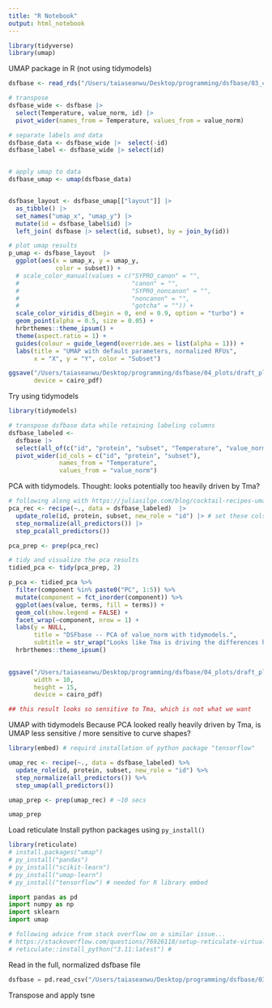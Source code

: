 ```yaml
---
title: "R Notebook"
output: html_notebook
---
```


```r
library(tidyverse)
library(umap)
```

UMAP package in R (not using tidymodels)
```r
dsfbase <- read_rds("/Users/taiaseanwu/Desktop/programming/dsfbase/03_combined_data/dsfbase.rds")

# transpose 
dsfbase_wide <- dsfbase |> 
  select(Temperature, value_norm, id) |> 
  pivot_wider(names_from = Temperature, values_from = value_norm)

# separate labels and data
dsfbase_data <- dsfbase_wide |>  select(-id)
dsfbase_label <- dsfbase_wide |> select(id)


# apply umap to data
dsfbase_umap <- umap(dsfbase_data)


dsfbase_layout <- dsfbase_umap[["layout"]] |> 
  as_tibble() |> 
  set_names("umap_x", "umap_y") |> 
  mutate(id = dsfbase_label$id) |> 
  left_join( dsfbase |> select(id, subset), by = join_by(id))
```


```r
# plot umap results
p_umap <- dsfbase_layout  |> 
  ggplot(aes(x = umap_x, y = umap_y,
             color = subset)) +
  # scale_color_manual(values = c("SYPRO_canon" = "",
  #                               "canon" = "",
  #                               "SYPRO_noncanon" = "",
  #                               "noncanon" = "",
  #                               "gotcha" = "")) +
  scale_color_viridis_d(begin = 0, end = 0.9, option = "turbo") +
  geom_point(alpha = 0.5, size = 0.05) +
  hrbrthemes::theme_ipsum() +
  theme(aspect.ratio = 1) +
  guides(colour = guide_legend(override.aes = list(alpha = 1))) +
  labs(title = "UMAP with default parameters, normalized RFUs", 
       x = "X", y = "Y", color = "Subset")

ggsave("/Users/taiaseanwu/Desktop/programming/dsfbase/04_plots/draft_plots/draft_umap.pdf",
       device = cairo_pdf)
```

Try using tidymodels
```r
library(tidymodels)

# transpose dsfbase data while retaining labeling columns
dsfbase_labeled <- 
  dsfbase |> 
  select(all_of(c("id", "protein", "subset", "Temperature", "value_norm"))) |> 
  pivot_wider(id_cols = c("id", "protein", "subset"),
              names_from = "Temperature",
              values_from = "value_norm")
```

PCA with tidymodels.
Thought: looks potentially too heavily driven by Tma?
```r
# following along with https://juliasilge.com/blog/cocktail-recipes-umap/#umap
pca_rec <- recipe(~., data = dsfbase_labeled)  |> 
  update_role(id, protein, subset, new_role = "id") |> # set these cols as identifiers
  step_normalize(all_predictors()) |> 
  step_pca(all_predictors())

pca_prep <- prep(pca_rec)

# tidy and visualize the pca results
tidied_pca <- tidy(pca_prep, 2)

p_pca <- tidied_pca %>%
  filter(component %in% paste0("PC", 1:5)) %>%
  mutate(component = fct_inorder(component)) %>%
  ggplot(aes(value, terms, fill = terms)) +
  geom_col(show.legend = FALSE) +
  facet_wrap(~component, nrow = 1) +
  labs(y = NULL,
       title = "DSFbase -- PCA of value_norm with tidymodels.",
       subtitle = str_wrap("Looks like Tma is driving the differences here, which is not what we want. Is that accurate?", 50)) +
  hrbrthemes::theme_ipsum()
  

ggsave("/Users/taiaseanwu/Desktop/programming/dsfbase/04_plots/draft_plots/draft_pca.pdf",
       width = 10,
       height = 15,
       device = cairo_pdf)

## this result looks so sensitive to Tma, which is not what we want
```

UMAP with tidymodels
Because PCA looked really heavily driven by Tma,
is UMAP less sensitive / more sensitive to curve shapes?
```r
library(embed) # requird installation of python package "tensorflow"

umap_rec <- recipe(~., data = dsfbase_labeled) %>%
  update_role(id, protein, subset, new_role = "id") %>%
  step_normalize(all_predictors()) %>%
  step_umap(all_predictors())

umap_prep <- prep(umap_rec) # ~10 secs

umap_prep

```

Load reticulate
Install python packages using `py_install()`
```r
library(reticulate)
# install.packages("umap")
# py_install("pandas")
# py_install("scikit-learn")
# py_install("umap-learn")
# py_install("tensorflow") # needed for R library embed
```

```python
import pandas as pd
import numpy as np
import sklearn
import umap
```

```r
# following advice from stack overflow on a similar issue...
# https://stackoverflow.com/questions/76926118/setup-reticulate-virtual-environment-with-python-3-11-4
# reticulate::install_python("3.11:latest") # 
```

Read in the full, normalized dsfbase file
```python
dsfbase = pd.read_csv("/Users/taiaseanwu/Desktop/programming/dsfbase/03_combined_data/by_subset/dsfbase_all_6722_curves.csv")
```

Transpose and apply tsne
```r

```




